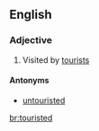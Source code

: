 ==English==

===Adjective===
{{en-adj}}

# {{label|en|often|in combination}} Visited by [[tourist]]s

====Antonyms====
* [[untouristed]]

[[br:touristed]]